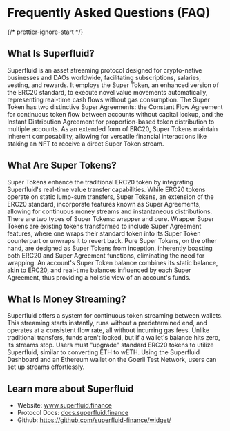 # Frequently Asked Questions (FAQ)

{/* prettier-ignore-start */}

## What Is Superfluid?

Superfluid is an asset streaming protocol designed for crypto-native businesses and DAOs worldwide,
facilitating subscriptions, salaries, vesting, and rewards. It employs the Super Token, an enhanced version of the ERC20 standard,
to execute novel value movements automatically, representing real-time cash flows without gas consumption. The Super Token has two distinctive Super Agreements:
the Constant Flow Agreement for continuous token flow between accounts without capital lockup, and the Instant Distribution Agreement for proportion-based token
distribution to multiple accounts. As an extended form of ERC20, Super Tokens maintain inherent composability, allowing for versatile financial interactions like staking
an NFT to receive a direct Super Token stream.

## What Are Super Tokens?

Super Tokens enhance the traditional ERC20 token by integrating Superfluid's
real-time value transfer capabilities. While ERC20 tokens operate on static lump-sum transfers,
Super Tokens, an extension of the ERC20 standard, incorporate features known as Super Agreements,
allowing for continuous money streams and instantaneous distributions. There are two types of Super Tokens:
wrapper and pure. Wrapper Super Tokens are existing tokens transformed to include Super Agreement features,
where one wraps their standard token into its Super Token counterpart or unwraps it to revert back.
Pure Super Tokens, on the other hand, are designed as Super Tokens from inception, inherently boasting both
ERC20 and Super Agreement functions, eliminating the need for wrapping. An account's Super Token balance combines its static balance,
akin to ERC20, and real-time balances influenced by each Super Agreement, thus providing a holistic view of an account's funds.

## What Is Money Streaming?

Superfluid offers a system for continuous token streaming between wallets. This streaming starts instantly, runs without a predetermined end,
and operates at a consistent flow rate, all without incurring gas fees. Unlike traditional transfers, funds aren't locked, but if a wallet's balance hits zero,
its streams stop. Users must "upgrade" standard ERC20 tokens to utilize Superfluid, similar to converting ETH to wETH. Using the Superfluid Dashboard and
an Ethereum wallet on the Goerli Test Network, users can set up streams effortlessly.

## Learn more about Superfluid

- Website: www.superfluid.finance
- Protocol Docs: [docs.superfluid.finance](https://docs.superfluid.finance)
- Github: https://github.com/superfluid-finance/widget/

